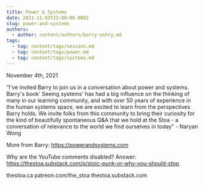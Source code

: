 ```yaml
---
title: Power & Systems
date: 2021-11-03T23:00:00.000Z
slug: power-and-systems
authors:
  - author: content/authors/barry-oshry.md
tags:
  - tag: content/tags/session.md
  - tag: content/tags/power.md
  - tag: content/tags/systems.md
---
```


November 4th, 2021

“I've invited Barry to join us in a conversation about power and systems.  Barry's book' Seeing systems' has had a big influence on the thinking of many in our learning community, and with over 50 years of experience in the human systems space, we are excited to learn from the perspectives Barry holds.  We invite folks from this community to bring their curiosity for the kind of beautifully spontaneous Q&A that we hold at the Stoa - a conversation of relevance to the world we find ourselves in today" - Naryan Wong

More from Barry: https://powerandsystems.com

Why are the YouTube comments disabled? Answer: https://thestoa.substack.com/p/stoic-punk-or-why-you-should-stop

thestoa.ca
patreon.com/the_stoa
thestoa.substack.com
